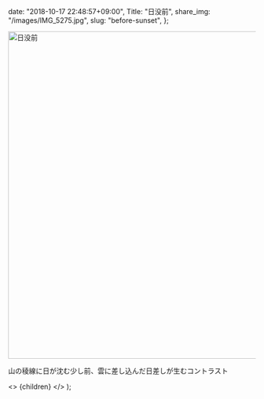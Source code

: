 
  date: "2018-10-17 22:48:57+09:00",
  Title: "日没前",
  share_img: "/images/IMG_5275.jpg",
  slug: "before-sunset",
};

<img src="/images/IMG_5275.jpg" alt="日没前" width="1000" height="667" className="bg-gradient-to-r from-neutral-200 to-slate-200" />

山の稜線に日が沈む少し前、雲に差し込んだ日差しが生むコントラスト

  <>
    <Head>
      <title>{meta.Title} | 異郷好実</title>
    </Head>
    <PostLayout meta={meta}>{children}</PostLayout>
  </>
);
